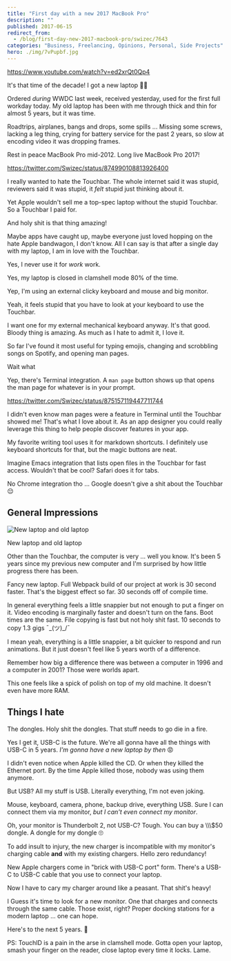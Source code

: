 ```yaml
---
title: "First day with a new 2017 MacBook Pro"
description: ""
published: 2017-06-15
redirect_from:
  - /blog/first-day-new-2017-macbook-pro/swizec/7643
categories: "Business, Freelancing, Opinions, Personal, Side Projects"
hero: ./img/7vPupbf.jpg
---
```


https://www.youtube.com/watch?v=ed2xrQt0Qp4

It's that time of the decade! I got a new laptop 🤘🏼

Ordered _during_ WWDC last week, received yesterday, used for the first full workday today. My old laptop has been with me through thick and thin for almost 5 years, but it was time.

Roadtrips, airplanes, bangs and drops, some spills ... Missing some screws, lacking a leg thing, crying for battery service for the past 2 years, so slow at encoding video it was dropping frames.

Rest in peace MacBook Pro mid-2012. Long live MacBook Pro 2017!

https://twitter.com/Swizec/status/874990108813926400

I really wanted to hate the Touchbar. The whole internet said it was stupid, reviewers said it was stupid, it _felt_ stupid just thinking about it.

Yet Apple wouldn't sell me a top-spec laptop without the stupid Touchbar. So a Touchbar I paid for.

And holy shit is that thing amazing!

Maybe apps have caught up, maybe everyone just loved hopping on the hate Apple bandwagon, I don't know. All I can say is that after a single day with my laptop, I am in love with the Touchbar.

Yes, I never use it for _work_ work.

Yes, my laptop is closed in clamshell mode 80% of the time.

Yep, I'm using an external clicky keyboard and mouse and big monitor.

Yeah, it feels stupid that you have to look at your keyboard to use the Touchbar.

I want one for my external mechanical keyboard anyway. It's that good. Bloody thing is amazing. As much as I hate to admit it, I love it.

So far I've found it most useful for typing emojis, changing and scrobbling songs on Spotify, and opening man pages.

Wait what

Yep, there's Terminal integration. A `man page` button shows up that opens the man page for whatever is in your prompt.

https://twitter.com/Swizec/status/875157119447711744

I didn't even know man pages were a feature in Terminal until the Touchbar showed me! That's what I love about it. As an app designer you could really leverage this thing to help people discover features in your app.

My favorite writing tool uses it for markdown shortcuts. I definitely use keyboard shortcuts for that, but the magic buttons are neat.

Imagine Emacs integration that lists open files in the Touchbar for fast access. Wouldn't that be cool? Safari does it for tabs.

No Chrome integration tho ... Google doesn't give a shit about the Touchbar 😔

## General Impressions

![New laptop and old laptop](./img/7vPupbf.jpg)

New laptop and old laptop

Other than the Touchbar, the computer is very ... well you know. It's been 5 years since my previous new computer and I'm surprised by how little progress there has been.

Fancy new laptop. Full Webpack build of our project at work is 30 second faster. That's the biggest effect so far. 30 seconds off of compile time.

In general everything feels a little snappier but not enough to put a finger on it. Video encoding is marginally faster and doesn't turn on the fans. Boot times are the same. File copying is fast but not holy shit fast. 10 seconds to copy 1.3 gigs ¯\_(ツ)\_/¯

I mean yeah, everything is a little snappier, a bit quicker to respond and run animations. But it just doesn't feel like 5 years worth of a difference.

Remember how big a difference there was between a computer in 1996 and a computer in 2001? Those were worlds apart.

This one feels like a spick of polish on top of my old machine. It doesn't even have more RAM.

## Things I hate

The dongles. Holy shit the dongles. That stuff needs to go die in a fire.

Yes I get it, USB-C is the future. We're all gonna have all the things with USB-C in 5 years. _I'm gonna have a new laptop by then_ 😡

I didn't even notice when Apple killed the CD. Or when they killed the Ethernet port. By the time Apple killed those, nobody was using them anymore.

But USB? All my stuff is USB. Literally everything, I'm not even joking.

Mouse, keyboard, camera, phone, backup drive, everything USB. Sure I can connect them via my monitor, _but I can't even connect my monitor_.

Oh, your monitor is Thunderbolt 2, not USB-C? Tough. You can buy a \\\\\\\$50 dongle. A dongle for my dongle 🙄

To add insult to injury, the new charger is incompatible with my monitor's charging cable **and** with my existing chargers. Hello zero redundancy!

New Apple chargers come in "brick with USB-C port" form. There's a USB-C to USB-C cable that you use to connect your laptop.

Now I have to cary my charger around like a peasant. That shit's heavy!

I Guess it's time to look for a new monitor. One that charges and connects through the same cable. Those exist, right? Proper docking stations for a modern laptop ... one can hope.

Here's to the next 5 years. 🍻

PS: TouchID is a pain in the arse in clamshell mode. Gotta open your laptop, smash your finger on the reader, close laptop every time it locks. Lame.
